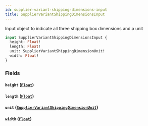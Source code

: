 ```yaml
---
id: supplier-variant-shipping-dimensions-input
title: SupplierVariantShippingDimensionsInput
---
```



Input object to indicate all three shipping box dimensions and a unit


```graphql
input SupplierVariantShippingDimensionsInput {
  height: Float!
  length: Float!
  unit: SupplierVariantShippingDimensionUnit!
  width: Float!
}
```


### Fields

#### `height` ([`Float`](/developers/supplier-apis/supply-api/graphql/reference/scalars/float))




#### `length` ([`Float`](/developers/supplier-apis/supply-api/graphql/reference/scalars/float))




#### `unit` ([`SupplierVariantShippingDimensionUnit`](/developers/supplier-apis/supply-api/graphql/reference/enums/supplier-variant-shipping-dimension-unit))




#### `width` ([`Float`](/developers/supplier-apis/supply-api/graphql/reference/scalars/float))






